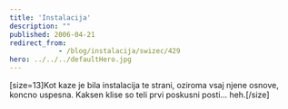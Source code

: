 ```yaml
---
title: 'Instalacija'
description: ""
published: 2006-04-21
redirect_from: 
            - /blog/instalacija/swizec/429
hero: ../../../defaultHero.jpg
---
```

\[size=13]Kot kaze je bila instalacija te strani, oziroma vsaj njene osnove, koncno uspesna. Kaksen klise so teli prvi poskusni posti... heh.\[/size]
